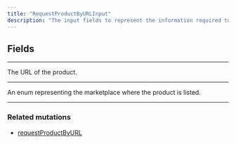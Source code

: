 ```yaml
---
title: "RequestProductByURLInput"
description: "The input fields to represent the information required to fetch a product by its URL."
---
```


## Fields

---

<ParamField path="url" type="URL!">
  The URL of the product.
</ParamField>

---

<ParamField path="marketplace" type="Marketplace!">
  An enum representing the marketplace where the product is listed.
</ParamField>


---

### Related mutations

* [requestProductByURL](/api-reference/requestproductbyurl)